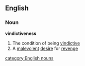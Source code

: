 ==English==
===Noun===
'''vindictiveness'''
#The condition of being [[vindictive]]
#A [[malevolent]] [[desire]] for [[revenge]]
[[category:English nouns]]